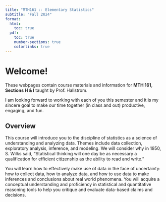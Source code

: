 ```yaml
---
title: "MTH161 :: Elementary Statistics"
subtitle: "Fall 2024"
format:
  html: 
    toc: true
  pdf:
    toc: true
    number-sections: true
    colorlinks: true
---
```


# Welcome! {.unnumbered}

These webpages contain course materials and information for **MTH 161, Sections H & I** taught by Prof. Hallstrom.

I am looking forward to working with each of you this semester and it is my sincere goal to make our time together (in class and out) productive, engaging, and fun.

## Overview {.unnumbered}
This course will introduce you to the discipline of statistics as a science of understanding and analyzing data. Themes include data collection, exploratory analysis, inference, and modeling. We will consider why in 1950, S. Wilks said, "Statistical thinking will one day be as necessary a qualification for efficient citizenship as the ability to read and write."

You will learn how to effectively make use of data in the face of uncertainty: how to collect data, how to analyze data, and how to use data to make inferences and conclusions about real world phenomena. You will acquire a conceptual understanding and proficiency in statistical and quantitative reasoning tools to help you critique and evaluate data-based claims and decisions.
